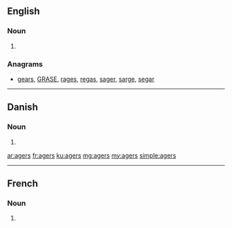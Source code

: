==English==

===Noun===
{{head|en|noun plural form}}

# {{plural of|ager|lang=en}}

===Anagrams===
* [[gears#English|gears]], [[GRASE#English|GRASE]], [[rages#English|rages]], [[regas#English|regas]], [[sager#English|sager]], [[sarge#English|sarge]], [[segar#English|segar]]

----

==Danish==

===Noun===
{{head|da|noun form|g=c}}

# {{genitive singular indefinite of|ager|lang=da}}

[[ar:agers]]
[[fr:agers]]
[[ku:agers]]
[[mg:agers]]
[[my:agers]]
[[simple:agers]]

----

==French==

===Noun===
{{head|fr|noun plural form|g=m}}

# {{plural of|ager|lang=fr}}
{{rfc-auto}}